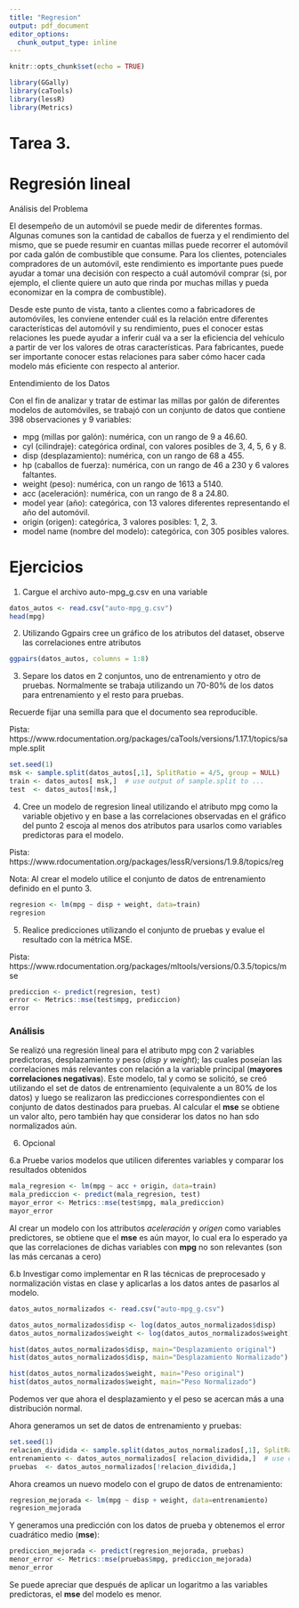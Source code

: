 ```yaml
---
title: "Regresion"
output: pdf_document
editor_options: 
  chunk_output_type: inline
---
```


```r
knitr::opts_chunk$set(echo = TRUE)
```

```r
library(GGally)
library(caTools)
library(lessR)
library(Metrics)
```

# Tarea 3.
# Regresión lineal

Análisis del Problema

El desempeño de un automóvil se puede medir de diferentes formas. Algunas comunes son la cantidad de caballos de fuerza y el rendimiento del mismo, que se puede resumir en cuantas millas puede recorrer el automóvil por cada galón de combustible que consume. Para los clientes, potenciales compradores de un automóvil, este rendimiento es importante pues puede ayudar a tomar una decisión con respecto a cuál automóvil comprar (si, por ejemplo, el cliente quiere un auto que rinda por muchas millas y pueda economizar en la compra de combustible).

Desde este punto de vista, tanto a clientes como a fabricadores de automóviles, les conviene entender cuál es la relación entre diferentes características del automóvil y su rendimiento, pues el conocer estas relaciones les puede ayudar a inferir cuál va a ser la eficiencia del vehículo a partir de ver los valores de otras características. Para fabricantes, puede ser importante conocer estas relaciones para saber cómo hacer cada modelo más eficiente con respecto al anterior.

Entendimiento de los Datos

Con el fin de analizar y tratar de estimar las millas por galón de diferentes modelos de automóviles, se trabajó con un conjunto de datos que contiene 398 observaciones y 9 variables:

- mpg (millas por galón): numérica, con un rango de 9 a 46.60.
- cyl (cilindraje): categórica ordinal, con valores posibles de 3, 4, 5, 6 y 8.
- disp (desplazamiento): numérica, con un rango de 68 a 455.
- hp (caballos de fuerza): numérica, con un rango de 46 a 230 y 6 valores faltantes.
- weight (peso): numérica, con un rango de 1613 a 5140.
- acc (aceleración): numérica, con un rango de 8 a 24.80.
- model year (año): categórica, con 13 valores diferentes representando el año del automóvil.
- origin (origen): categórica, 3 valores posibles: 1, 2, 3.
- model name (nombre del modelo): categórica, con 305 posibles valores.

# Ejercicios 

1. Cargue el archivo auto-mpg_g.csv en una variable

```r
datos_autos <- read.csv("auto-mpg_g.csv")
head(mpg)
```

2. Utilizando Ggpairs cree un gráfico de los atributos del dataset, observe las correlaciones entre atributos

```r
ggpairs(datos_autos, columns = 1:8)
```

3. Separe los datos en 2 conjuntos, uno de entrenamiento y otro de pruebas. Normalmente se trabaja utilizando un 70-80% de los datos para entrenamiento y el resto para pruebas.

Recuerde fijar una semilla para que el documento sea reproducible.

Pista: https://www.rdocumentation.org/packages/caTools/versions/1.17.1/topics/sample.split
```r
set.seed(1)
msk <- sample.split(datos_autos[,1], SplitRatio = 4/5, group = NULL)
train <- datos_autos[ msk,]  # use output of sample.split to ...
test  <- datos_autos[!msk,]
```

4. Cree un modelo de regresion lineal utilizando el atributo mpg como la variable objetivo y en base a las correlaciones observadas en el gráfico del punto 2 escoja al menos dos atributos para usarlos como variables predictoras para el modelo.

Pista: https://www.rdocumentation.org/packages/lessR/versions/1.9.8/topics/reg

Nota: Al crear el modelo utilice el conjunto de datos de entrenamiento definido en el punto 3.

```r
regresion <- lm(mpg ~ disp + weight, data=train)
regresion
```

5. Realice predicciones utilizando el conjunto de pruebas y evalue el resultado con la métrica MSE.

Pista: https://www.rdocumentation.org/packages/mltools/versions/0.3.5/topics/mse
```r
prediccion <- predict(regresion, test)
error <- Metrics::mse(test$mpg, prediccion)
error
```

### Análisis

Se realizó una regresión lineal para el atributo mpg con 2 variables predictoras, desplazamiento y peso (*disp y weight*); las cuales poseían las correlaciones más relevantes con relación a la variable principal (**mayores correlaciones negativas**). Este modelo, tal y como se solicitó, se creó utilizando el set de datos de entrenamiento (equivalente a un 80% de los datos) y luego se realizaron las predicciones correspondientes con el conjunto de datos destinados para pruebas. Al calcular el **mse** se obtiene un valor alto, pero también hay que considerar los datos no han sdo normalizados aún.

6. Opcional

6.a Pruebe varios modelos que utilicen diferentes variables y comparar los resultados obtenidos

```r
mala_regresion <- lm(mpg ~ acc + origin, data=train)
mala_prediccion <- predict(mala_regresion, test)
mayor_error <- Metrics::mse(test$mpg, mala_prediccion)
mayor_error
```

Al crear un modelo con los attributos *aceleración* y *origen* como variables predictores, se obtiene que el **mse** es aún mayor, lo cual era lo esperado ya que las correlaciones de dichas variables con **mpg** no son relevantes (son las más cercanas a cero)

6.b Investigar como implementar en R las técnicas de preprocesado y normalización vistas en clase y aplicarlas a los datos antes de pasarlos al modelo.

```r
datos_autos_normalizados <- read.csv("auto-mpg_g.csv")

datos_autos_normalizados$disp <- log(datos_autos_normalizados$disp)
datos_autos_normalizados$weight <- log(datos_autos_normalizados$weight)

hist(datos_autos_normalizados$disp, main="Desplazamiento original")
hist(datos_autos_normalizados$disp, main="Desplazamiento Normalizado")

hist(datos_autos_normalizados$weight, main="Peso original")
hist(datos_autos_normalizados$weight, main="Peso Normalizado")

```

Podemos ver que ahora el desplazamiento y el peso se acercan más a una distribución normal.

Ahora generamos un set de datos de entrenamiento y pruebas:

```r
set.seed(1)
relacion_dividida <- sample.split(datos_autos_normalizados[,1], SplitRatio = 4/5, group = NULL)
entrenamiento <- datos_autos_normalizados[ relacion_dividida,]  # use output of sample.split to ...
pruebas  <- datos_autos_normalizados[!relacion_dividida,]
```

Ahora creamos un nuevo modelo con el grupo de datos de entrenamiento:

```r
regresion_mejorada <- lm(mpg ~ disp + weight, data=entrenamiento)
regresion_mejorada
```

Y generamos una predicción con los datos de prueba y obtenemos el error cuadrático medio (**mse**):

```r
prediccion_mejorada <- predict(regresion_mejorada, pruebas)
menor_error <- Metrics::mse(pruebas$mpg, prediccion_mejorada)
menor_error
```

Se puede apreciar que después de aplicar un logaritmo a las variables predictoras, el **mse** del modelo es menor. 